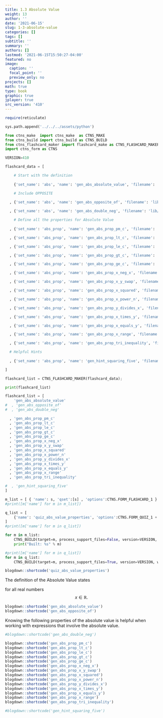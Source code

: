 ```yaml
---
title: 1.3 Absolute Value
weight: 13
author: ''
date: '2021-06-15'
slug: 1-3-absolute-value
categories: []
tags: []
subtitle: ''
summary: ''
authors: []
lastmod: '2021-06-15T15:50:27-04:00'
featured: no
image:
  caption: ''
  focal_point: ''
  preview_only: no
projects: []
math: true
type: book
graphic: true
jplayer: true
src_version: '410'
---
```

```r
require(reticulate)
```

```python
sys.path.append('../../../assets/python')

from ctns_make  import ctns_make  as CTNS_MAKE
from ctns_build import ctns_build as CTNS_BUILD
from ctns_flashcard_maker import flashcard_make as CTNS_FLASHCARD_MAKER
import ctns_form as CTNS

VERSION=410
```

```python
flashcard_data = [

    # Start with the definition
    
    {'set_name': 'abs', 'name': 'gen_abs_absolute_value', 'filename': 'lib/gen_func_absolute_valueS', 'orig_filename': 'lib/func_absolute_valueS', 'front': 'Absolute Value', 'frontstyle': '', 'back': '$| |x| =   \\begin{cases} \\ \\ \\ x, & \\text{if } \\ x \\ge 0 \\\\ -x, & \\text{if } \\ x \\lt 0 \\end{cases} |$', 'backstyle': 'width:80%;font-size:90%;', 'frontspeak': '', 'backspeak': 'The absolute value of x --  equals x -- if x is greater than or  equal to zero, -- other wise the absolute value of x -- equals negative x.'}

    # Include OPPOSITE
    
  , {'set_name': 'abs', 'name': 'gen_abs_opposite_of', 'filename': 'lib/gen_axMscOppoOfXS1', 'orig_filename': 'lib/axMscOppoOfXS1', 'front': 'Opposite of $$x$$', 'frontstyle': '', 'back': '$$-x$$<br/><br/>$$x+(\\red{-x})=0$$', 'backstyle': 'font-size:140%;', 'frontspeak': 'Opposite of x', 'backspeak': 'The opposite of x is negative x so that the sum of x plus its opposite equals zero.'}

  , {'set_name': 'abs', 'name': 'gen_abs_double_neg', 'filename': 'lib/none', 'orig_filename': 'lib/none', 'front': 'Double negative of $$x$$', 'frontstyle': '', 'back': '$$-(-x) = x$$', 'backstyle': 'font-size:140%;', 'frontspeak': 'The double negative of x', 'backspeak': 'The double negative of x means negative -- negative x -- is simply x'}

    # Define all the properties for Absolute Value
    
  , {'set_name': 'abs_prop', 'name': 'gen_abs_prop_pm_c', 'filename': 'lib/gen_abs_value_prop_1S', 'orig_filename': 'lib/abs_value_prop_1S', 'front': '$$|x| = c$$', 'frontstyle': 'font-size:150%;', 'back': '$||x| = c|$ is equivalent to $|x = \\pm c|$', 'backstyle': 'font-size:100%;', 'frontspeak': 'The absolute value of x -- equals -- a constant -- c.', 'backspeak': 'When the absolute value of x -- equals -- a constant -- c,  then the value of x -- equals -- plus or minus the constant c.'}

  , {'set_name': 'abs_prop', 'name': 'gen_abs_prop_lt_c', 'filename': 'lib/none', 'orig_filename': 'lib/none', 'front': '$$|x| \\lt c$$', 'frontstyle': 'font-size:150%;', 'back': '$||x| \\lt c|$ is equivalent to $|-c \\lt x \\lt c|$', 'backstyle': 'font-size:100%;', 'frontspeak': 'The absolute value of x -- less than -- a constant -- c.', 'backspeak': 'When the absolute value of x -- is less than -- a constant -- c,  then the value of x -- is greater than negative see -- but less than positive see.'}

  , {'set_name': 'abs_prop', 'name': 'gen_abs_prop_le_c', 'filename': 'lib/none', 'orig_filename': 'lib/none', 'front': '$$|x| \\le c$$', 'frontstyle': 'font-size:150%;', 'back': '$||x| \\le c|$ is equivalent to $|-c \\le x \\le c|$', 'backstyle': 'font-size:100%;', 'frontspeak': 'The absolute value of x -- less than or equal to -- a constant -- c.', 'backspeak': 'When the absolute value of x -- is less than or equal to -- a constant -- c,  then the value of x -- is greater than or equal to negative see -- but less than or equal to positive see.'}

  , {'set_name': 'abs_prop', 'name': 'gen_abs_prop_gt_c', 'filename': 'lib/none', 'orig_filename': 'lib/none', 'front': '$$|x| \\gt c$$', 'frontstyle': 'font-size:150%;', 'back': '$||x| \\gt c|$ is equivalent to $|x \\lt -c \\ \\ \\ \\textrm{ or } \\ \\ \\ x \\gt c|$', 'backstyle': 'font-size:100%;', 'frontspeak': 'The absolute value of x -- greater than -- a constant -- c.', 'backspeak': 'When the absolute value of x -- is greater than -- a constant -- c,  then the value of x -- is either less than negative see -- or greater than positive see.'}

  , {'set_name': 'abs_prop', 'name': 'gen_abs_prop_ge_c', 'filename': 'lib/none', 'orig_filename': 'lib/none', 'front': '$$|x| \\ge c$$', 'frontstyle': 'font-size:150%;', 'back': '$||x| \\ge c|$ is equivalent to $|x \\le -c \\ \\ \\ \\textrm{ or } \\ \\ \\ x \\ge c|$', 'backstyle': 'font-size:100%;', 'frontspeak': 'The absolute value of x -- greater than or equal to -- a constant -- c.', 'backspeak': 'When the absolute value of x -- is greater than or equal to -- a constant -- c,  then the value of x -- is either less than or equal to negative see -- or greater than or equal to positive see.'}

  , {'set_name': 'abs_prop', 'name': 'gen_abs_prop_x_neg_x', 'filename': 'lib/none', 'orig_filename': 'lib/none', 'front': '$$ |x| = |-x\\ | $$', 'frontstyle': 'font-size:150%;', 'back': '$$\\color{blue}{ |x| = |-x\\ | }$$', 'backstyle': 'font-size:150%;', 'frontspeak': 'The absolute value of x -- is equal to the absolute value of negative x.', 'backspeak': 'The absolute value of x -- is equal to the absolute value of negative x.'}

  , {'set_name': 'abs_prop', 'name': 'gen_abs_prop_x_y_swap', 'filename': 'lib/none', 'orig_filename': 'lib/none', 'front': '$$ |x-y\\ | = |y-x\\ | $$', 'frontstyle': 'font-size:150%;', 'back': '$$\\color{blue}{ |x-y\\ | = |y-x\\ |} $$', 'backstyle': 'font-size:150%;', 'frontspeak': 'The absolute value of x minus y -- equals the absolute value of y minus x.', 'backspeak': 'The absolute value of x minus y -- equals the absolute value of y minus x.'}

  , {'set_name': 'abs_prop', 'name': 'gen_abs_prop_x_squared', 'filename': 'lib/none', 'orig_filename': 'lib/none', 'front': '$$ |x^{\\ 2}| = x^{\\ 2} $$', 'frontstyle': 'font-size:150%;', 'back': '$$ \\color{blue}{|x^{\\ 2}| = x^{\\ 2} } $$', 'backstyle': 'font-size:150%;', 'frontspeak': 'The absolute value of x squared equals x squared.', 'backspeak': 'The absolute value of x squared equals x squared.'}

  , {'set_name': 'abs_prop', 'name': 'gen_abs_prop_x_power_n', 'filename': 'lib/none', 'orig_filename': 'lib/none', 'front': '$$ |x^{\\ n}| = x^{\\ n} $$', 'frontstyle': 'font-size:150%;', 'back': '$$ \\color{blue}{|x^{\\ n}| = x^{\\ n} } $$', 'backstyle': 'font-size:150%;', 'frontspeak': 'The absolute value of x raised to the inth power equals x raised to the inth power.', 'backspeak': 'The absolute value of x raised to the inth power equals x raised to the inth power.'}

  , {'set_name': 'abs_prop', 'name': 'gen_abs_prop_y_divides_x', 'filename': 'lib/none', 'orig_filename': 'lib/none', 'front': '$$ \\left| \\frac xy \\right| = \\frac{|x|}{|y|}, $$ <br/> $$\\footnotesize y \\ne 0$$', 'frontstyle': 'font-size:150%;', 'back': '$$ \\color{blue}{\\left| \\frac xy \\right| = \\frac{|x|}{|y| } ,} $$ <br/> $$\\color{blue}{\\footnotesize y \\ne 0}$$', 'backstyle': 'font-size:150%;', 'frontspeak': 'The absolute value of x divided by why equals the absolute of exx divided by the absolute value of why.', 'backspeak': 'The absolute value of x divided by why equals the absolute of exx divided by the absolute value of why, why equal to zero excepted.'}

  , {'set_name': 'abs_prop', 'name': 'gen_abs_prop_x_times_y', 'filename': 'lib/none', 'orig_filename': 'lib/none', 'front': '$$ | xy | = |x| |y| $$', 'frontstyle': 'font-size:150%;', 'back': '$$ \\color{blue}{ | xy | = |x| |y| } $$', 'backstyle': 'font-size:150%;', 'frontspeak': 'The absolute value of x times y equals the absolute value of x times the absolute value of why.', 'backspeak': 'The absolute value of x times y equals the absolute value of x times the absolute value of why.'}

  , {'set_name': 'abs_prop', 'name': 'gen_abs_prop_x_equals_y', 'filename': 'lib/none', 'orig_filename': 'lib/none', 'front': '$$ |x| = |y| $$', 'frontstyle': 'font-size:150%;', 'back': '$| |x| = |y| |$ is equivalent to $| x = \\pm y |$', 'backstyle': 'font-size:100%;', 'frontspeak': 'The absolute value of x equals the absolute value of y.', 'backspeak': 'When the absolute value of x equals the absolute value of why, then x equals plus or minus why.'}

  , {'set_name': 'abs_prop', 'name': 'gen_abs_prop_x_range', 'filename': 'lib/none', 'orig_filename': 'lib/none', 'front': '$$ -|x| \\lt x \\lt |x| $$', 'frontstyle': 'font-size:150%;', 'back': '$$\color{blue}{-|x| \\lt x \\lt |x| }$$', 'backstyle': 'font-size:150%;', 'frontspeak': 'Exx is bounded above and below by plus or minus the absolute value of exx.', 'backspeak': 'Exx is bounded above and below by plus or minus the absolute value of exx.'}

  , {'set_name': 'abs_prop', 'name': 'gen_abs_prop_tri_inequality', 'filename': 'lib/none', 'orig_filename': 'lib/none', 'front': 'Triangle Inequality', 'frontstyle': 'font-size:150%;', 'back': 'Triangle Inequality<br/><br/>$$|x+y| \\le |x| + |y|$$', 'backstyle': 'font-size:150%;', 'frontspeak': 'Triangle Inequality.', 'backspeak': 'Triangle inequality states -- that the absolute value of -- exx plus why -- is less than or equal to the sum -- of the absolute value of exx -- plus -- the absolute value of why.'}

  # Helpful Hints
  
  , {'set_name': 'abs_prop', 'name': 'gen_hint_squaring_five', 'filename': 'lib/none', 'orig_filename': 'lib/none', 'front': '$$-5^{\\ 2} \\ \\textrm{ ? } \\ (-5)^{\\ 2}$$', 'frontstyle': 'font-size:150%;', 'back': '$$-5^{\\ 2} \\ \\ne \\ (-5)^{\\ 2}$$<br/><br/>$$-5^{\\ 2} = -1 \\cdot (5) \\cdot (5) = -25$$<br/><br/>$$(-5)^{\\ 2} = (-5) \\cdot (-5) = 25. $$', 'backstyle': 'font-size:120%;', 'frontspeak': 'Wait on this one.', 'backspeak': 'Negative five squared does not equal the square of negative five.'}

]

flashcard_list = CTNS_FLASHCARD_MAKER(flashcard_data);

print(flashcard_list)
```

```python

flashcard_list = [
    'gen_abs_absolute_value'
#  , 'gen_abs_opposite_of'
#  , 'gen_abs_double_neg'

  , 'gen_abs_prop_pm_c'
  , 'gen_abs_prop_lt_c'
  , 'gen_abs_prop_le_c'
  , 'gen_abs_prop_gt_c'
  , 'gen_abs_prop_ge_c'
  , 'gen_abs_prop_x_neg_x'
  , 'gen_abs_prop_x_y_swap'
  , 'gen_abs_prop_x_squared'
  , 'gen_abs_prop_x_power_n'
  , 'gen_abs_prop_y_divides_x'
  , 'gen_abs_prop_x_times_y'
  , 'gen_abs_prop_x_equals_y'
  , 'gen_abs_prop_x_range'
  , 'gen_abs_prop_tri_inequality'

#  , 'gen_hint_squaring_five'
]

m_list = [ { 'name': s, 'qset':[s] , 'options':CTNS.FORM_FLASHCARD_1 } for s in flashcard_list ]
#print([m['name'] for m in m_list])

q_list = [
    {'name': 'quiz_abs_value_properties', 'options':CTNS.FORM_QUIZ_1 + ["count=14"], 'qset': flashcard_list}
]
#print([m['name'] for m in q_list])

```

```python
for m in m_list:
    CTNS_BUILD(target=m, process_support_files=False, version=VERSION, write_image=True, encrypt=False)
    print("Built: %s" % m)
```

```python
#print([m['name'] for m in q_list])
for m in q_list:
    CTNS_BUILD(target=m, process_support_files=True, version=VERSION, write_image=False, encrypt=False)
```

```r
blogdown::shortcode('quiz_abs_value_properties')
```

The definition of the Absolute Value states

\begin{equation}
|x| =  
\begin{cases}
\ \ \ x, & \text{if } \ x \ge 0 \\
-x, & \text{if } \ x \lt 0
\end{cases}
\end{equation}

for all real numbers $$x \in \mathbb{R}.$$

```r
blogdown::shortcode('gen_abs_absolute_value')
blogdown::shortcode('gen_abs_opposite_of')
```

Knowing the following properties of the absolute value is helpful when working with expressions that involve the absolute value.

```r
#blogdown::shortcode('gen_abs_double_neg')

blogdown::shortcode('gen_abs_prop_pm_c')
blogdown::shortcode('gen_abs_prop_lt_c')
blogdown::shortcode('gen_abs_prop_le_c')
blogdown::shortcode('gen_abs_prop_gt_c')
blogdown::shortcode('gen_abs_prop_ge_c')
blogdown::shortcode('gen_abs_prop_x_neg_x')
blogdown::shortcode('gen_abs_prop_x_y_swap')
blogdown::shortcode('gen_abs_prop_x_squared')
blogdown::shortcode('gen_abs_prop_x_power_n')
blogdown::shortcode('gen_abs_prop_y_divides_x')
blogdown::shortcode('gen_abs_prop_x_times_y')
blogdown::shortcode('gen_abs_prop_x_equals_y')
blogdown::shortcode('gen_abs_prop_x_range')
blogdown::shortcode('gen_abs_prop_tri_inequality')

#blogdown::shortcode('gen_hint_squaring_five')
```

